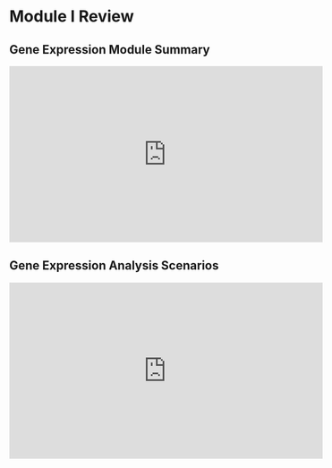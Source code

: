 # Module I Review {#m1re}

## Gene Expression Module Summary

<iframe width="560" height="315" src="https://www.youtube.com/embed/wChm8iJ73Lo" frameborder="0" allow="accelerometer; autoplay; clipboard-write; encrypted-media; gyroscope; picture-in-picture" allowfullscreen></iframe>

## Gene Expression Analysis Scenarios

<iframe width="560" height="315" src="https://www.youtube.com/embed/h5VUTPdHzuA" frameborder="0" allow="accelerometer; autoplay; clipboard-write; encrypted-media; gyroscope; picture-in-picture" allowfullscreen></iframe>